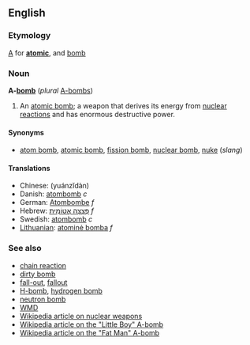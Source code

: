 ==English==
===Etymology===
[[A]] for '''[[atomic]]''', and [[bomb]]

===Noun===
'''A-[[bomb]]''' (''plural'' [[A-bombs]])<!--always capitalized-->

#An [[atomic bomb]]; a weapon that derives its energy from [[nuclear reaction]]s and has enormous destructive power.

====Synonyms====
*[[atom bomb]], [[atomic bomb]], [[fission bomb]], [[nuclear bomb]], [[nuke]] (''slang'')

==== Translations ====

* Chinese: (yuánzĭdàn)
* Danish: [[atombomb]] ''c''
* German: [[Atombombe]] ''f''
* Hebrew: [[פצצה אטומית|פְּצָצָה אֲטוֹמִית]] ''f''
* Swedish: [[atombomb]] ''c''
*[[Lithuanian]]: [[atominė bomba]] ''f''

===See also===
*[[chain reaction]]
*[[dirty bomb]]
*[[fall-out]], [[fallout]]
*[[H-bomb]], [[hydrogen bomb]]
*[[neutron bomb]]
*[[WMD]]
*[[w:nuclear weapon|Wikipedia article on nuclear weapons]]
*[[w:Little Boy|Wikipedia article on the "Little Boy" A-bomb]]
*[[w:Fat Man|Wikipedia article on the "Fat Man" A-bomb]]